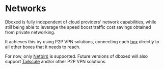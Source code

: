 # Networks

Dboxed is fully independent of cloud providers' network capabilities, while still being able to leverage the speed boost
traffic cost savings obtained from private networking.

It achieves this by using P2P VPN solutions, connecting each [box](boxes) directly to all other boxes that it needs
to reach.

For now, only [Netbird](https://netbird.io) is supported. Future versions of dboxed will also support
[Tailscale](https://tailscale.com/) and/or other P2P VPN solutions.
